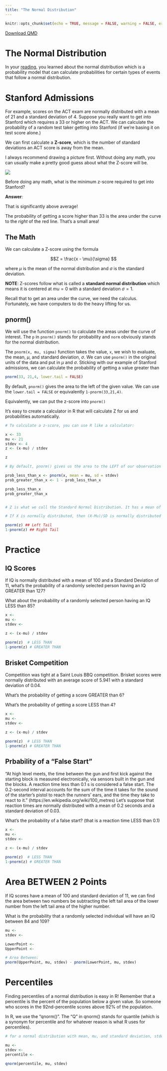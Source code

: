 ```yaml
---
title: "The Normal Distribution"
---
```

```r
knitr::opts_chunk$set(echo = TRUE, message = FALSE, warning = FALSE, error = TRUE)
```
<a href="https://raw.githubusercontent.com/byuistats/Math221D_Course/main/Student_Work/Workbooks/Normal_Distribution.qmd" download="Normal_Distribution.qmd" type="text/markdown" download class="button-download">
    Download QMD
</a>

# The Normal Distribution

In your [reading](../docs/Textbook/The_Normal_Distribution.html), you learned about the normal distribution which is a probability model that can calculate probabilities for certain types of events that follow a normal distribution.  

# Stanford Admissions

For example, scores on the ACT exam are normally distributed with a mean of 21 and a standard deviation of 4.  Suppose you really want to get into Stanford which requires a 33 or higher on the ACT.  We can calculate the probability of a random test taker getting into Stanford (if we're basing it on test score alone.)

We can first calculate a __Z-score__, which is the number of standard deviations an ACT score is away from the mean. 

I always recommend drawing a picture first.  Without doing any math, you can usually make a pretty good guess about what the Z-score will be.

![](../Images/Stanford_Zscore.png)

Before doing any math, what is the minimum z-score required to get into Stanford?

__Answer__: 

That is significantly above average!  

The probability of getting a score higher than 33 is the area under the curve to the *right* of the red line.  That's a small area!

## The Math

We can calculate a Z-score using the formula 

$$Z = \frac{x - \mu}{\sigma} $$

where $\mu$ is the mean of the normal distribution and $\sigma$ is the standard deviation.  

__NOTE__: Z-scores follow what is called a __standard normal distribution__ which means it is centered at $mu = 0$ with a standard deviation $\sigma=1$.

Recall that to get an area under the curve, we need the calculus.  Fortunately, we have computers to do the heavy lifting for us. 

## pnorm()

We will use the function `pnorm()` to calculate the areas under the curve of interest. The `p` in `pnorm()` stands for probability and `norm` obviously stands for the normal distribution.  

The `pnorm(x, mu, sigma)` function takes the value, `x`, we wish to evaluate, the mean, $\mu$, and standard deviation, $\sigma$.  We can use `pnorm()` in the original units of the data and put in $\mu$ and $\sigma$.  Sticking with our example of Stanford admissions, we can calculate the probability of getting a value greater than   

```r
pnorm(33, 21,4, lower.tail = FALSE)
```

By default, `pnorm()` gives the area to the left of the given value.  We can use the `lower.tail = FALSE` or equivalently `1-pnorm(33,21,4)`.

Equivalently, we can put the z-score into `pnorm()`

It's easy to create a calculator in R that will calculate Z for us and probabilities automatically.  

```r

# To calculate a z-score, you can use R like a calculator:

x <- 33
mu <- 21
stdev <- 4
z <- (x-mu) / stdev

z

# By default, pnorm() gives us the area to the LEFT of our observation

prob_less_than_x <- pnorm(x, mean = mu, sd = stdev)
prob_greater_than_x <- 1 - prob_less_than_x

prob_less_than_x
prob_greater_than_x


# Z is what we call the Standard Normal Distribution. It has a mean of 0 and a SD of 1.  No matter what our original distribution is, if we subtract the mean and divide by the SD we get a distribution with a mean of 0 and an SD = 1.  

# If X is normally distributed, then (X-Mu)/SD is normally distributed with a mean of 0 and SD = 1.  So we can use:

pnorm(z) ## Left Tail
1-pnorm(z) ## Right Tail

```



# Practice

## IQ Scores

If IQ is normally distributed with a mean of 100 and a Standard Deviation of 11, what's the probability of a randomly selected person having an IQ GREATER than 127?

What about the probability of a randomly selected person having an IQ LESS than 85?


```r

x <- 
mu <- 
stdev <- 

z <- (x-mu) / stdev
  
pnorm(z)  # LESS THAN
1-pnorm(z) # GREATER THAN

```


## Brisket Competition

Competition was tight at a Saint Louis BBQ competition.  Brisket scores were normally distributed with an average score of 5.941 with a standard deviation of 0.04.  

What's the probability of getting a score GREATER than 6?

What's the probability of getting a score LESS than 4?


```r

x <- 
mu <- 
stdev <- 

z <- (x-mu) / stdev
  
pnorm(z)  # LESS THAN
1-pnorm(z) # GREATER THAN

```


## Prbability of a "False Start"

“At high level meets, the time between the gun and first kick against the starting block is measured electronically, via sensors built in the gun and the blocks. A reaction time less than 0.1 s is considered a false start. The 0.2-second interval accounts for the sum of the time it takes for the sound of the starter's pistol to reach the runners' ears, and the time they take to react to it.” (https://en.wikipedia.org/wiki/100_metres) 
Let's suppose that reaction times are normally distributed with a mean of 0.2 seconds and a standard deviation of 0.03.  

What's the probability of a false start? (that is a reaction time LESS than 0.1)

```r

x <- 
mu <- 
stdev <- 

z <- (x-mu) / stdev
  
pnorm(z)  # LESS THAN
1-pnorm(z) # GREATER THAN

```


# Area BETWEEN 2 Points

If IQ scores have a mean of 100 and standard deviation of 11, we can find the area between two numbers be subtracting the left tail area of the lower number from the left tail area of the higher number.  

What is the probability that a randomly selected individual will have an IQ between 84 and 109?

```r

mu <- 
stdev <- 

LowerPoint <- 
UpperPoint <- 

# Area Between:
pnorm(UpperPoint, mu, stdev) - pnorm(LowerPoint, mu, stdev) 

```



# Percentiles

Finding percentiles of a normal distribution is easy in R!  Remember that a percentile is the percent of the population below a given value.  So someone who scores in the 92nd-percentile scores above 92% of the population. 

In R, we use the "qnorm()".  The "Q" in qnorm() stands for quantile (which is a synonym for percentile and for whatever reason is what R uses for percentiles).

```r

# for a normal distribution with mean, mu, and standard deviation, stdev, we can find a percentile using the following code:

mu <- 
stdev <- 
percentile <- 

qnorm(percentile, mu, stdev)

```

